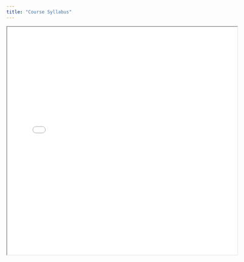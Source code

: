 ```yaml
---
title: "Course Syllabus"
---
```



```{=html}
<div class="embed-container">
  <iframe src="syllabus_Fall_2023.pdf" style="width: 120%; height: 600px; style="border: 0.5px"></iframe>
</div>
```